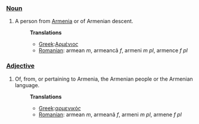 ===[[Noun]]===
#A person from [[Armenia]] or of Armenian descent.
#:'''Translations''' 
#:*[[Greek]]:[[Αρμένιος]]
#:*[[Romanian]]: armean ''m'', armeancã ''f'', armeni ''m pl'', armence ''f pl''

===[[Adjective]]===
#Of, from, or pertaining to Armenia, the Armenian people or the Armenian language.
#:'''Translations'''
#:*[[Greek]]:[[αρμενικός]]
#:*[[Romanian]]: armean ''m'', armeanã ''f'', armeni ''m pl'', armene ''f pl''